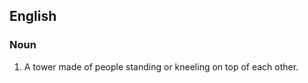 ==English==

===Noun===
{{en-noun|sg=[[human]] [[pyramid]]}}

# A tower made of people standing or kneeling on top of each other.
